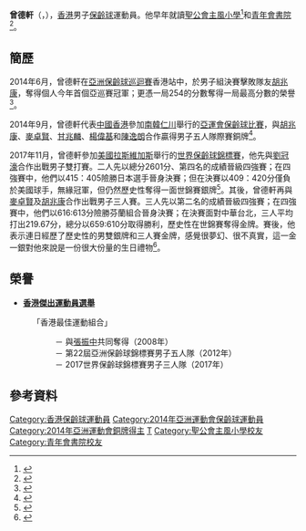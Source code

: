 {{noteTA|G1=Sports}}
{{Infobox sportsperson
| headercolor    = #CD853F
| name           = 曾德軒<br/>{{lang|en|Tseng Tak Hin}}
| image          = 
| imagesize      =
| caption        =
| birthname      =
| fullname       =
| nickname       =
| nationality    = 
| residence      =
| birth_date     = {{birth_date_and_age|1987|12|5}}<ref name="印尼亞運">{{en}}{{cite web|title=Profile - TAK HIN TSENG|url=https://en.asiangames2018.id/athletes/athlete/TSENG-Tak-Hin-3023904/|publisher=2018年印尼亞運會官方網站|access-date=2018-09-01|archive-url=https://web.archive.org/web/20180901145500/https://en.asiangames2018.id/athletes/athlete/TSENG-Tak-Hin-3023904/|archive-date=2018-09-01|dead-url=yes}}</ref>
| birth_place    = {{BHKG}}
| height         = {{height|m=1.70}}<ref name="印尼亞運"/>
| weight         = {{weight|kg=70}}<ref name="印尼亞運"/>
| website        = 
| country        = {{HKG}}
| sport          = [[保齡球|保齡球]]
| collegeteam    =
| club           = 
| team           =
| turnedpro      =
| coach          = {{flagicon|USA}} Nick Bohanan<ref name="印尼亞運"/>
| retired        =
| coaching       =
| worlds         =
| regionals      =
| nationals      =
| olympics       =
| paralympics    =
| highestranking =
| pb             =
| medaltemplates = 
{{MedalSport | 男子[[保齡球|保齡球]]}}
{{MedalCountry|{{HKG}}}}
{{MedalCompetition | [[世界保齡球錦標賽|世界保齡球錦標賽]]}}
{{MedalGold  | [[2017年世界保齡球錦標賽|2017年 拉斯維加斯]] | 男子三人賽 }}
{{MedalSilver| [[2017年世界保齡球錦標賽|2017年 拉斯維加斯]] | 男子雙人賽 }}
{{MedalCompetition | [[亞洲運動會|亞洲運動會]]}}
{{MedalBronze | [[2014年亞洲運動會|2014年 仁川]] | [[2014年亞洲運動會保齡球比賽|男子五人隊際賽]]}}
{{MedalSilver | [[2018年亞洲運動會|2018年 雅加達]] | [[2018年亞洲運動會保齡球比賽|男子六人隊際賽]]}}
| show-medals    = yes
}}

'''曾德軒'''（{{lang|en|'''Eric Tseng Tak Hin'''}}，{{bd|1987年|12月5日|catIdx=T曾}}），[[香港|香港]]男子[[保齡球|保齡球]]運動員。他早年就讀[[聖公會主風小學|聖公會主風小學]]<ref>{{web reference|URL=https://www.facebook.com/events/10152848153553014/permalink/10152978797833014/|title=主風6B gatheing|work=Gloria Wong|year=2009年|date=2月8日|access-date=2018-08-26|archive-date=2021-03-08|archive-url=https://web.archive.org/web/20210308112607/https://www.facebook.com/events/10152848153553014/permalink/10152978797833014/|dead-url=no}}</ref>和[[青年會書院|青年會書院]]<ref>{{web reference|URL=http://orientaldaily.on.cc/archive/20040411/spt/spt_a06cnt.html|title=港隊未能躋身優秀賽|work=東方日報|year=2004年|date=4月11日|access-date=2018-08-26|archive-date=2021-03-08|archive-url=https://web.archive.org/web/20210308040552/http://orientaldaily.on.cc/archive/20040411/spt/spt_a06cnt.html|dead-url=no}}</ref>。

==簡歷==
2014年6月，曾德軒在[[亞洲保齡球巡迴賽|亞洲保齡球巡迴賽]]香港站中，於男子組決賽擊敗隊友[[胡兆康|胡兆康]]，奪得個人今年首個亞巡賽冠軍；更憑一局254的分數奪得一局最高分數的榮譽<ref>{{cite news|title=曾德軒保齡亞巡賽首冠|url=http://std.stheadline.com/yesterday/spo/0617co18.html|newspaper=星島日報|date=2014-06-17|access-date=2014-10-02|archive-url=https://web.archive.org/web/20141006095120/http://std.stheadline.com/yesterday/spo/0617co18.html|archive-date=2014-10-06|dead-url=yes}}</ref>。

2014年9月，曾德軒代表[[2014年亞洲運動會中國香港代表團|中國香港]]參加[[南韓|南韓]][[仁川|仁川]]舉行的[[2014年亞洲運動會|亞運會]][[2014年亞洲運動會保齡球比賽|保齡球比賽]]，與[[胡兆康|胡兆康]]、[[麥卓賢|麥卓賢]]、[[甘兆麟|甘兆麟]]、[[楊偉基|楊偉基]]和[[陳逸朗|陳逸朗]]合作贏得男子五人隊際賽銅牌<ref>{{cite news|title=保齡男隊驚險摘銅|url=http://orientaldaily.on.cc/cnt/sport/20141001/00286_003.html|newspaper=東方日報|date=2014-10-01|accessdate=2014-10-02|archive-date=2014-10-04|archive-url=https://web.archive.org/web/20141004022158/http://orientaldaily.on.cc/cnt/sport/20141001/00286_003.html|dead-url=yes}}</ref>。

2017年11月，曾德軒參加[[美國|美國]][[拉斯維加斯|拉斯維加斯]]舉行的[[世界保齡球錦標賽|世界保齡球錦標賽]]，他先與[[劉冠濠|劉冠濠]]合作出戰男子雙打賽。二人先以總分2601分、第四名的成績晉級四強賽；在四強賽中，他們以415：405險勝日本選手晉身決賽；但在決賽以409：420分僅負於美國球手，無緣冠軍，但仍然歷史性奪得一面世錦賽銀牌<ref>{{cite news|title=【保齡球】劉冠濠/曾德軒決賽僅負美國職業球手　世界賽雙打摘銀|url=https://www.hk01.com/%E9%AB%94%E8%82%B2/137465/-%E4%BF%9D%E9%BD%A1%E7%90%83-%E5%8A%89%E5%86%A0%E6%BF%A0-%E6%9B%BE%E5%BE%B7%E8%BB%92%E6%B1%BA%E8%B3%BD%E5%83%85%E8%B2%A0%E7%BE%8E%E5%9C%8B%E8%81%B7%E6%A5%AD%E7%90%83%E6%89%8B-%E4%B8%96%E7%95%8C%E8%B3%BD%E9%9B%99%E6%89%93%E6%91%98%E9%8A%80|agency=香港01|date=2017-11-29}}</ref>。其後，曾德軒再與[[麥卓賢|麥卓賢]]及[[胡兆康|胡兆康]]合作出戰男子三人賽。三人先以第二名的成績晉級四強賽；在四強賽中，他們以616:613分險勝芬蘭組合晉身決賽；在決賽面對中華台北，三人平均打出219.67分，總分以659:610分取得勝利，歷史性在世錦賽奪得金牌。賽後，他表示連日經歷了歷史性的男雙銀牌和三人賽金牌，感覺很夢幻、很不真實，這一金一銀對他來說是一份很大份量的生日禮物<ref>{{cite news|title=港隊稱霸男子三人賽 保齡世錦賽歷史性奪金|url=https://hk.sports.appledaily.com/sports/realtime/article/20171204/57537950|agency=蘋果日報|date=2017-12-04|accessdate=2017-12-06|archive-date=2017-12-06|archive-url=https://web.archive.org/web/20171206150809/https://hk.sports.appledaily.com/sports/realtime/article/20171204/57537950|dead-url=no}}</ref>。

==榮譽==
*'''[[香港傑出運動員選舉|香港傑出運動員選舉]]'''
:「香港最佳運動組合」
::－ 與[[張振中|張振中]]共同奪得（2008年）
::－ 第22屆亞洲保齡球錦標賽男子五人隊（2012年）
::－ 2017世界保齡球錦標賽男子三人隊（2017年）

==參考資料==
{{Reflist}}

{{DEFAULTSORT:Tseng Tak Hin}}
[[Category:香港保齡球運動員|Category:香港保齡球運動員]]
[[Category:2014年亞洲運動會保齡球運動員|Category:2014年亞洲運動會保齡球運動員]]
[[Category:2014年亞洲運動會銅牌得主|Category:2014年亞洲運動會銅牌得主]]
[[Category:曾姓|T]]
[[Category:聖公會主風小學校友|Category:聖公會主風小學校友]]
[[Category:青年會書院校友|Category:青年會書院校友]]